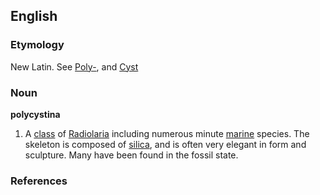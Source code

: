 ==English==
{{rfc|Needs moving to Capitalized, and reformatting as a taxonomic entry}}

===Etymology===
New Latin. See [[Poly-]], and [[Cyst]]

===Noun===
'''polycystina'''

# {{Zoölogy}} A [[class]] of [[Radiolaria]] including numerous minute [[marine]] species. The skeleton is composed of [[silica]], and is often very elegant in form and sculpture. Many have been found in the fossil state. 

===References===
{{R:Webster 1913}}
